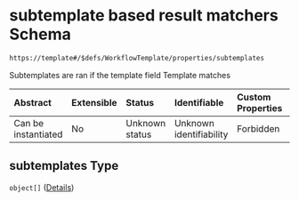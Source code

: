 # subtemplate based result matchers Schema

```txt
https://template#/$defs/WorkflowTemplate/properties/subtemplates
```

Subtemplates are ran if the template field Template matches

| Abstract            | Extensible | Status         | Identifiable            | Custom Properties | Additional Properties | Access Restrictions | Defined In                                                                             |
| :------------------ | :--------- | :------------- | :---------------------- | :---------------- | :-------------------- | :------------------ | :------------------------------------------------------------------------------------- |
| Can be instantiated | No         | Unknown status | Unknown identifiability | Forbidden         | Allowed               | none                | [nuclei-schema.schema.json\*](../out/nuclei-schema.schema.json "open original schema") |

## subtemplates Type

`object[]` ([Details](nuclei-schema-defs-workflowtemplate))
